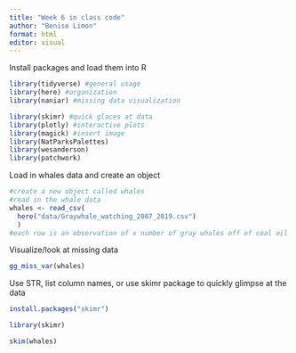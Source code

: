 ```yaml
---
title: "Week 6 in class code"
author: "Benise Limon"
format: html
editor: visual
---
```


Install packages and load them into R

```r
library(tidyverse) #general usage
library(here) #organization
library(naniar) #missing data visualization

library(skimr) #quick glaces at data 
library(plotly) #interactive plots 
library(magick) #insert image
library(NatParksPalettes)
library(wesanderson)
library(patchwork)
```

Load in whales data and create an object

```r
#create a new object called whales 
#read in the whale data 
whales <- read_csv(
  here("data/Graywhale_watching_2007_2019.csv")
  )
#each row is an observation of x number of gray whales off of coal oil point 
```

Visualize/look at missing data

```r
gg_miss_var(whales)
```

Use STR, list column names, or use skimr package to quickly glimpse at the data

```r
install.packages("skimr")
```

```r
library(skimr)
```

```r
skim(whales)
```

